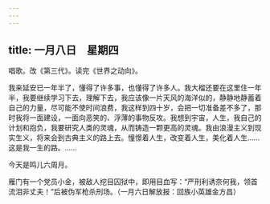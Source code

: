 ```yaml
---
---
---
```

title: 一月八日　星期四
---




唱歌。改《第三代》。读完《世界之动向》。

我来延安已一年半了，懂得了许多事，也懂得了许多人。我大榴还要在这里住一年半，我要继续学习下去，理解下去，我应该像一片天风的海洋似的，静静地静蓄着自己的力量，尽可能不使时间浪费，我这样到四十岁，会把一切准备差不多了，那时我将一面建设，一面向恶笑的、浮薄的事物反攻。我想到宇宙，人生，我自己的计划和抱负，我要研究人类的灵魂，从而铸造一颗更高的灵魂。我由浪漫主义到现实生义，将来会到古典主义的路上去。憧憬着人生，改变着人生，美化着人生……这是我一生的路。……

今天是鸣儿六周月。

雁门有一个党员小金，被敌人挖目囚狱中，即用目血写：“严刑利诱奈何我，领首流泪非丈夫！”后被伪军枪杀刑场。（一月六日解放报：回族小英雄金方昌）